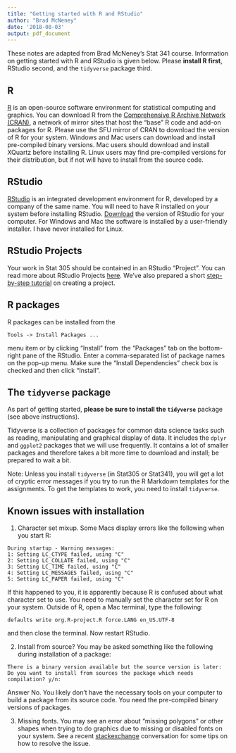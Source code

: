 ```yaml
---
title: "Getting started with R and RStudio"
author: "Brad McNeney"
date: '2018-08-03'
output: pdf_document
---
```



These notes are adapted from Brad McNeney's Stat 341 course. Information on getting started with R and RStudio is given below. Please **install R first**, RStudio second, and the `tidyverse` package third.

## R

[R](http://www.r-project.org) is an open-source software environment for statistical computing and graphics. You can download R from the [Comprehensive R Archive Network (CRAN)](http://cran.r-project.org), a network of mirror sites that host the "base" R code and add-on packages for R. Please use the SFU mirror of CRAN to download the version of R for your system. Windows and Mac users can download and install pre-compiled binary versions. Mac users should download and install XQuartz before installing R. Linux users may find pre-compiled versions for their distribution, but if not will have to install from the source code.

## RStudio

[RStudio](http://www.rstudio.com_) is an integrated development environment for R, developed by a company of the same name. You will need to have R installed on your system before installing RStudio. [Download](https://www.rstudio.com/products/rstudio/download/) the version of RStudio for your computer. For Windows and Mac the software is installed by a user-friendly installer. I have never installed for Linux.

## RStudio Projects

Your work in Stat 305 should be contained in an RStudio "Project". You can read more about RStudio Projects [here](https://support.rstudio.com/hc/en-us/articles/200526207-Using-Projects). We've also prepared a short [step-by-step tutorial](https://github.com/SFUStatgen/RforStat2/blob/master/RTutorials/CreateProjRStudio/createProj.pdf)
on creating a project.

## R packages

R packages can be installed from the
```
Tools -> Install Packages ...
```
menu item or by clicking "Install" from  the "Packages" tab on the bottom-right pane of the RStudio. Enter a comma-separated list of package names on the pop-up menu. Make sure the "Install Dependencies" check box is checked and then click "Install".

## The `tidyverse` package

As part of getting started, **please be sure to install the
`tidyverse`** package (see above instructions). 

Tidyverse is a collection of packages for 
common data science tasks such as reading, manipulating
and graphical display of data. It includes the 
`dplyr` and `ggplot2` packages that we will use frequently.
It contains a lot of smaller packages and therefore takes a bit more time to download and install; be prepared to wait a bit.

Note: Unless you install `tidyverse` (in Stat305 or Stat341), you will get a lot of cryptic error messages if you try to run the R Markdown templates for the assignments. To get the templates to work, you need to install `tidyverse`.

## Known issues with installation

1. Character set mixup.
Some Macs display errors like the following when you start R:
```
During startup - Warning messages:
1: Setting LC_CTYPE failed, using "C" 
2: Setting LC_COLLATE failed, using "C" 
3: Setting LC_TIME failed, using "C" 
4: Setting LC_MESSAGES failed, using "C" 
5: Setting LC_PAPER failed, using "C"
```
If this happened to you, it is apparently because R is confused about what character set to use. You need to manually set the character set for R on your system. Outside of R, open a Mac terminal, type the following:
```
defaults write org.R-project.R force.LANG en_US.UTF-8
```
and then close the terminal. Now restart RStudio.

2. Install from source?
You may be asked something like the following during installation of a package:
```
There is a binary version available but the source version is later: 
Do you want to install from sources the package which needs compilation? y/n: 
```
Answer No. You likely don't have the necessary tools on your computer to build a package from its source code. You need the pre-compiled binary versions of packages.

3. Missing fonts.
You may see an error about "missing polygons" or other shapes when trying to do graphics due to missing or disabled fonts on your system. See a recent [stackexchange](http://stackoverflow.com/questions/10581440/error-in-grid-calll-textbounds-as-graphicsannotxlabel-xx-xy-polygon) conversation for some tips on how to resolve the issue.
